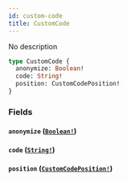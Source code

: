 ```yaml
---
id: custom-code
title: CustomCode
---
```


No description

```graphql
type CustomCode {
  anonymize: Boolean!
  code: String!
  position: CustomCodePosition!
}
```

### Fields

#### `anonymize` ([`Boolean!`](/docs/graphql/scalars/boolean))

#### `code` ([`String!`](/docs/graphql/scalars/string))

#### `position` ([`CustomCodePosition!`](/docs/graphql/enums/custom-code-position))
